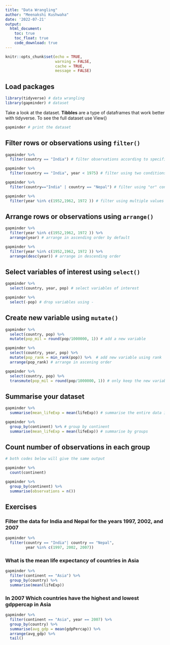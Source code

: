 ```yaml
---
title: "Data Wrangling"
author: "Meenakshi Kushwaha"
date: '2022-07-21'
output: 
  html_document:
    toc: true
    toc_float: true
    code_download: true
---
```


```r
knitr::opts_chunk$set(echo = TRUE, 
                      warning = FALSE, 
                      cache = TRUE, 
                      message = FALSE)
```

## Load packages
```r
library(tidyverse) # data wrangling
library(gapminder) # dataset
```

Take a look at the dataset. **Tibbles** are a type of dataframes that work better with tidyverse. To see the full dataset use View()
```r
gapminder # print the dataset
```
## Filter rows or observations using `filter()`
```r
gapminder %>% 
  filter(country == "India") # filter observations according to specific country

gapminder %>% 
  filter(country == "India", year < 1975) # filter using two conditions

gapminder %>% 
  filter(country=="India" | country == "Nepal") # filter using "or" condition

gapminder %>% 
  filter(year %in% c(1952,1962, 1972 )) # filter using multiple values

```

## Arrange rows or observations using `arrange()`

```r
gapminder %>% 
  filter(year %in% c(1952,1962, 1972 )) %>% 
  arrange(year) # arrange in ascending order by default

gapminder %>% 
  filter(year %in% c(1952,1962, 1972 )) %>% 
  arrange(desc(year)) # arrange in descending order

```


## Select variables of interest using `select()`

```r
gapminder %>% 
  select(country, year, pop) # select variables of interest

gapminder %>% 
  select(-pop) # drop variables using -
```

## Create new variable using `mutate()`
```r
gapminder %>% 
  select(country, pop) %>% 
  mutate(pop_mil = round(pop/1000000, 1)) # add a new variable

gapminder %>% 
  select(country, year, pop) %>% 
  mutate(pop_rank = min_rank(pop)) %>%  # add new variable using rank
  arrange(pop_rank) # arrange in ascening order 

gapminder %>% 
  select(country, pop) %>% 
  transmute(pop_mil = round(pop/1000000, 1)) # only keep the new variable 
```

## Summarise your dataset 
```r
gapminder %>% 
  summarise(mean_lifeExp = mean(lifeExp)) # summarise the entire data in one line

gapminder %>% 
  group_by(continent) %>% # group by continent
  summarise(mean_lifeExp = mean(lifeExp)) # summarise by groups
```

## Count number of observations in each group
```r
# both codes below will give the same output

gapminder %>% 
  count(continent)

gapminder %>% 
  group_by(continent) %>% 
  summarise(observations = n())


```

## Exercises
### Filter the data for India and Nepal for the years 1997, 2002, and 2007
```r
gapminder %>% 
  filter(country == "India"| country == "Nepal",
         year %in% c(1997, 2002, 2007))
```
### What is the mean life expectancy of countries in Asia

```r
gapminder %>% 
  filter(continent == "Asia") %>% 
  group_by(country) %>% 
  summarise(mean(lifeExp))
```

### In 2007 Which countries have the highest and lowest gdppercap in Asia

```r
gapminder %>% 
  filter(continent == "Asia", year == 2007) %>% 
  group_by(country) %>% 
  summarise(avg_gdp = mean(gdpPercap)) %>% 
  arrange(avg_gdp) %>% 
  tail()
```

